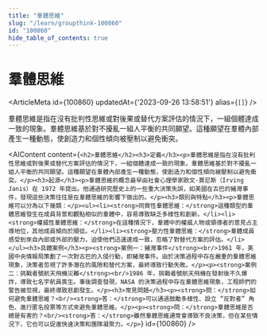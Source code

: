 ```yaml
---
title: "羣體思維"
slug: "/learn/groupthink-100860"
id: "100860"
hide_table_of_contents: true
---
```



# 羣體思維

<ArticleMeta id={100860} updatedAt={'2023-09-26 13:58:51'} alias={`[]`} />
<div className='border-solid border-b border-t-0 my-4 border-[var(--ifm-color-gray-300)]' />

羣體思維是指在沒有批判性思維或對後果或替代方案評估的情況下，一組個體達成一致的現象。羣體思維基於對不擾亂一組人平衡的共同願望。這種願望在羣體內部產生一種動態，使創造力和個性傾向被壓制以避免衝突。

<AIContent content={`<h2>羣體思維</h2><h3>定義</h3><p>羣體思維是指在沒有批判性思維或對後果或替代方案評估的情況下，一組個體達成一致的現象。羣體思維基於對不擾亂一組人平衡的共同願望。這種願望在羣體內部產生一種動態，使創造力和個性傾向被壓制以避免衝突。</p><h3>起源</h3><p>羣體思維的概念最早由社會心理學家歐文·賈尼斯（Irving Janis）在 1972 年提出。他通過研究歷史上的一些重大決策失誤，如美國在古巴的豬灣事件，發現這些決策往往是在羣體思維的影響下做出的。</p><h3>類別與特點</h3><p>羣體思維可以分為以下幾類：</p><ul><li><strong>同質性羣體思維：</strong>這種類型的羣體思維發生在成員背景和觀點相似的羣體中，容易導致缺乏多樣性和創新。</li><li><strong>權威性羣體思維：</strong>在這種情況下，羣體中的權威人物或領導者的意見占主導地位，其他成員傾向於順從。</li><li><strong>壓力性羣體思維：</strong>羣體成員感受到來自內部或外部的壓力，迫使他們迅速達成一致，忽略了對替代方案的評估。</li></ul><h3>具體案例</h3><p><strong>案例一：豬灣事件</strong><br/>1961 年，美國中央情報局策劃了一次對古巴的入侵行動，即豬灣事件。由於決策過程中存在嚴重的羣體思維現象，決策者忽視了許多潛在的風險和替代方案，最終導致行動失敗。</p><p><strong>案例二：挑戰者號航天飛機災難</strong><br/>1986 年，挑戰者號航天飛機在發射後不久爆炸，導致七名宇航員喪生。事後調查發現，NASA 的決策過程中存在羣體思維現象，工程師們的警告被忽視，最終導致悲劇發生。</p><h3>常見問題</h3><p><strong>問：</strong>如何避免羣體思維？<br/><strong>答：</strong>可以通過鼓勵多樣性、設立 “反對者” 角色、進行匿名投票等方式來避免羣體思維。</p><p><strong>問：</strong>羣體思維是否總是有害的？<br/><strong>答：</strong>雖然羣體思維通常會導致不良決策，但在某些情況下，它也可以促進快速決策和團隊凝聚力。</p>`} id={100860} />
